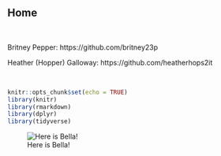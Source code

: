 ## Home

</br>

Britney Pepper: https://github.com/britney23p

Heather (Hopper) Galloway: https://github.com/heatherhops2it 

</br>

```r
knitr::opts_chunk$set(echo = TRUE)
library(knitr)
library(rmarkdown)
library(dplyr)
library(tidyverse)
```



![Here is Bella!](/Users/britneypepper/Desktop/NTRES 6100/assignment-3-bep72/IMG_8703.jpg)




